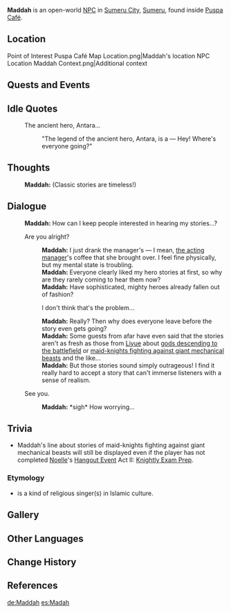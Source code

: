 {{Character Infobox
|type             = Open-World NPC
|image            = NPC Maddah.png
|region           = Sumeru
|location         = Sumeru
|affiliation      = 
|title            = Storyteller
|ancestry         = <!-- Clan/family -->
|father           = 
|mother           = 
|spouse           = 
|sibling          = 
|child            = 
|relative         = 
|voiceEN          = [[imdb:nm5239720|Maximilian Reid]]<ref>Twitter: [https://twitter.com/MaximilianReid/status/1631336444664094720 EN VA Self Announcement]</ref>
|voiceCN          = 
|voiceJP          = 
|dialoguereward   = 
}}
'''Maddah''' is an open-world [[NPC]] in [[Sumeru City]], [[Sumeru]], found inside [[Puspa Café]].

==Location==
<gallery>
Point of Interest Puspa Café Map Location.png|Maddah's location
NPC Location Maddah Context.png|Additional context
</gallery>
<!--
==Profile==
''(To be added.)''

===Appearance===
''(To be added.)''
-->
==Quests and Events==
{{Quests and Events}}

==Idle Quotes==
{{Dialogue Start}}
: {{DIcon|Idle}} The ancient hero, Antara...
:: {{A|VO Maddah 01.ogg}} "The legend of the ancient hero, Antara, is a &mdash; Hey! Where's everyone going?"
{{Dialogue End}}

==Thoughts==
{{All Schemes to Know Explanation|name=Maddah}}
:{{A|VO Maddah All Schemes to Know 01.ogg}} '''Maddah:''' (Classic stories are timeless!)

==Dialogue==
{{Dialogue Start}}
:'''Maddah:''' How can I keep people interested in hearing my stories...?
:{{DIcon}} Are you alright?
::'''Maddah:''' I just drank the manager's &mdash; I mean, [[Enteka|the acting manager]]'s coffee that she brought over. I feel fine physically, but my mental state is troubling.
::'''Maddah:''' Everyone clearly liked my hero stories at first, so why are they rarely coming to hear them now?
::'''Maddah:''' Have sophisticated, mighty heroes already fallen out of fashion?
::{{DIcon}} I don't think that's the problem...
::'''Maddah:''' Really? Then why does everyone leave before the story even gets going?
::'''Maddah:''' Some guests from afar have even said that the stories aren't as fresh as those from [[Liyue]] about [[Tea Master Liu Su#Rex Lapis and Osial|gods descending to the battlefield]] or [[A Knight's Journey Through Liyue|maid-knights fighting against giant mechanical beasts]] and the like...
::'''Maddah:''' But those stories sound simply outrageous! I find it really hard to accept a story that can't immerse listeners with a sense of realism.
:{{DIcon}} See you.
::'''Maddah:''' *sigh* How worrying...
{{Dialogue End}}
<!--
==Event Dialogue==
===Event Name===
{{Dialogue Start}}
:'''{{subst:PAGENAME}}:'''
{{Dialogue End}}
-->
==Trivia==
* Maddah's line about stories of maid-knights fighting against giant mechanical beasts will still be displayed even if the player has not completed [[Noelle]]'s [[Hangout Event]] Act II: [[Knightly Exam Prep]].

=== Etymology ===

* {{Lang|{{w|Maddah}}|fa=مداح}} is a kind of religious singer(s) in Islamic culture.

==Gallery==
{{Files by Character Gallery|Maddah Gallery Files}}

==Other Languages==
{{Other Languages
|default_hidden = 1
|en      = Maddah
|zhs     = 玛达赫
|zhs_rm  = Mǎdáhè
|zht     = 瑪達赫
|zht_rm  = Mǎdáhè
|ja      = マッダフ
|ja_rm   = Maddafu
|ko      = 마다흐
|es      = Madah
|fr      = Maddah
|ru      = Маддах
|th      = Maddah
|vi      = Maddah
|de      = Maddah
|id      = Maddah
|pt      = Maddah
|tr      = Maddah
|it      = Maddah
}}

==Change History==
{{Change History|3.0}}

==References==
{{Reflist}}

[[de:Maddah]]
[[es:Madah]]